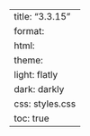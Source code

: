 ---
title: "3.3.15"
format:
    html:
        theme:
            light: flatly
            dark: darkly
        css: styles.css
        toc: true
---
